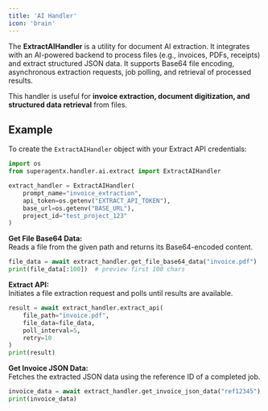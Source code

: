 ```yaml
---
title: 'AI Handler'
icon: 'brain'
---
```


The **ExtractAIHandler** is a utility for document AI extraction.
It integrates with an AI-powered backend to process files (e.g., invoices, PDFs, receipts) and extract structured JSON data.
It supports Base64 file encoding, asynchronous extraction requests, job polling, and retrieval of processed results.

This handler is useful for **invoice extraction, document digitization, and structured data retrieval** from files.



## Example

To create the `ExtractAIHandler` object with your Extract API credentials:

```python
import os
from superagentx.handler.ai.extract import ExtractAIHandler

extract_handler = ExtractAIHandler(
    prompt_name="invoice_extraction",
    api_token=os.getenv("EXTRACT_API_TOKEN"),
    base_url=os.getenv("BASE_URL"),
    project_id="test_project_123"
)
```

**Get File Base64 Data:** <br />
Reads a file from the given path and returns its Base64-encoded content.
```python
file_data = await extract_handler.get_file_base64_data("invoice.pdf")
print(file_data[:100])  # preview first 100 chars
```

**Extract API:** <br />
Initiates a file extraction request and polls until results are available.
```python
result = await extract_handler.extract_api(
    file_path="invoice.pdf",
    file_data=file_data,
    poll_interval=5,
    retry=10
)
print(result)
```

**Get Invoice JSON Data:** <br />
Fetches the extracted JSON data using the reference ID of a completed job.
```python
invoice_data = await extract_handler.get_invoice_json_data("ref12345")
print(invoice_data)
```